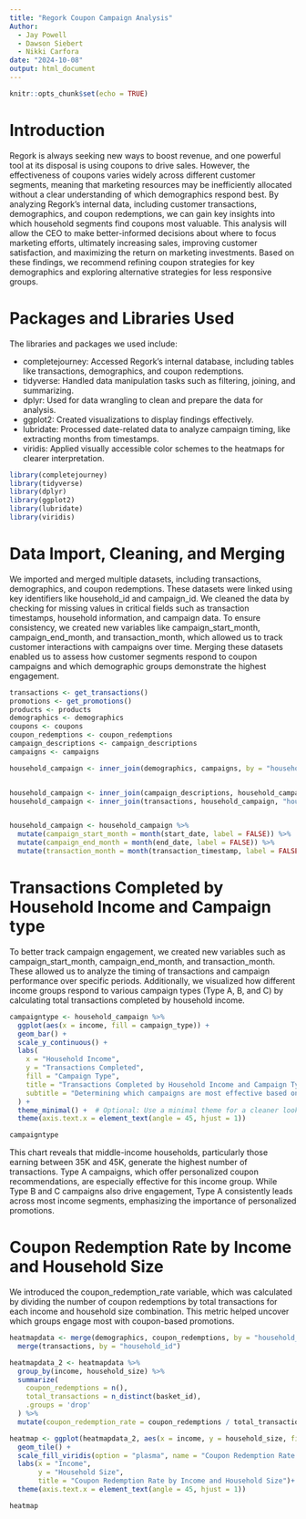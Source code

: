---
title: "Regork Coupon Campaign Analysis"
Author:
  - Jay Powell
  - Dawson Siebert
  - Nikki Carfora
date: "2024-10-08"
output: html_document
---

```{r setup, include=FALSE}
knitr::opts_chunk$set(echo = TRUE)
```

# Introduction
Regork is always seeking new ways to boost revenue, and one powerful tool at its disposal is using coupons to drive sales. However, the effectiveness of coupons varies widely across different customer segments, meaning that marketing resources may be inefficiently allocated without a clear understanding of which demographics respond best. By analyzing Regork’s internal data, including customer transactions, demographics, and coupon redemptions, we can gain key insights into which household segments find coupons most valuable. This analysis will allow the CEO to make better-informed decisions about where to focus marketing efforts, ultimately increasing sales, improving customer satisfaction, and maximizing the return on marketing investments. Based on these findings, we recommend refining coupon strategies for key demographics and exploring alternative strategies for less responsive groups.

# Packages and Libraries Used
The libraries and packages we used include:

* completejourney: Accessed Regork’s internal database, including tables like transactions, demographics, and coupon redemptions.     
* tidyverse: Handled data manipulation tasks such as filtering, joining, and summarizing.      
* dplyr: Used for data wrangling to clean and prepare the data for analysis.      
* ggplot2: Created visualizations to display findings effectively.      
* lubridate: Processed date-related data to analyze campaign timing, like extracting months from timestamps.     
* viridis: Applied visually accessible color schemes to the heatmaps for clearer interpretation.      

```{r imports}
library(completejourney)
library(tidyverse)
library(dplyr)
library(ggplot2)
library(lubridate)
library(viridis)
```

# Data Import, Cleaning, and Merging
We imported and merged multiple datasets, including transactions, demographics, and coupon redemptions. These datasets were linked using key identifiers like household_id and campaign_id. We cleaned the data by checking for missing values in critical fields such as transaction timestamps, household information, and campaign data. To ensure consistency, we created new variables like campaign_start_month, campaign_end_month, and transaction_month, which allowed us to track customer interactions with campaigns over time. Merging these datasets enabled us to assess how customer segments respond to coupon campaigns and which demographic groups demonstrate the highest engagement.
```{r manipulation}
transactions <- get_transactions()
promotions <- get_promotions()
products <- products
demographics <- demographics
coupons <- coupons
coupon_redemptions <- coupon_redemptions
campaign_descriptions <- campaign_descriptions
campaigns <- campaigns

household_campaign <- inner_join(demographics, campaigns, by = "household_id")


household_campaign <- inner_join(campaign_descriptions, household_campaign, "campaign_id")
household_campaign <- inner_join(transactions, household_campaign, "household_id", relationship = "many-to-many")


household_campaign <- household_campaign %>%
  mutate(campaign_start_month = month(start_date, label = FALSE)) %>%
  mutate(campaign_end_month = month(end_date, label = FALSE)) %>%
  mutate(transaction_month = month(transaction_timestamp, label = FALSE))
```

# Transactions Completed by Household Income and Campaign type
To better track campaign engagement, we created new variables such as campaign_start_month, campaign_end_month, and transaction_month. These allowed us to analyze the timing of transactions and campaign performance over specific periods. Additionally, we visualized how different income groups respond to various campaign types (Type A, B, and C) by calculating total transactions completed by household income.

```{r bar chart}
campaigntype <- household_campaign %>%
  ggplot(aes(x = income, fill = campaign_type)) +
  geom_bar() +
  scale_y_continuous() +
  labs(
    x = "Household Income",
    y = "Transactions Completed",
    fill = "Campaign Type",
    title = "Transactions Completed by Household Income and Campaign Type",
    subtitle = "Determining which campaigns are most effective based on household income."
  ) +
  theme_minimal() +  # Optional: Use a minimal theme for a cleaner look
  theme(axis.text.x = element_text(angle = 45, hjust = 1))  

campaigntype
```
This chart reveals that middle-income households, particularly those earning between 35K and 45K, generate the highest number of transactions. Type A campaigns, which offer personalized coupon recommendations, are especially effective for this income group. While Type B and C campaigns also drive engagement, Type A consistently leads across most income segments, emphasizing the importance of personalized promotions.

# Coupon Redemption Rate by Income and Household Size
We introduced the coupon_redemption_rate variable, which was calculated by dividing the number of coupon redemptions by total transactions for each income and household size combination. This metric helped uncover which groups engage most with coupon-based promotions.

```{r heat map}
heatmapdata <- merge(demographics, coupon_redemptions, by = "household_id") %>%
  merge(transactions, by = "household_id")

heatmapdata_2 <- heatmapdata %>%
  group_by(income, household_size) %>%
  summarize(
    coupon_redemptions = n(),
    total_transactions = n_distinct(basket_id),
    .groups = 'drop'
  ) %>%
  mutate(coupon_redemption_rate = coupon_redemptions / total_transactions * 100)

heatmap <- ggplot(heatmapdata_2, aes(x = income, y = household_size, fill = coupon_redemption_rate)) +
  geom_tile() +
  scale_fill_viridis(option = "plasma", name = "Coupon Redemption Rate (%)") +
  labs(x = "Income", 
       y = "Household Size", 
       title = "Coupon Redemption Rate by Income and Household Size")+
  theme(axis.text.x = element_text(angle = 45, hjust = 1))

heatmap
```
